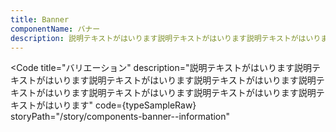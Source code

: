 ```yaml
---
title: Banner
componentName: バナー
description: 説明テキストがはいります説明テキストがはいります説明テキストがはいります説明テキストがはいります説明テキストがはいります説明テキストがはいります説明テキストがはいります説明テキストがはいります
---
```



<Code
  title="バリエーション"
  description="説明テキストがはいります説明テキストがはいります説明テキストがはいります説明テキストがはいります説明テキストがはいります説明テキストがはいります説明テキストがはいります説明テキストがはいります"
  code={typeSampleRaw}
  storyPath="/story/components-banner--information"
>
  <TypeSample client:load />
</Code>
